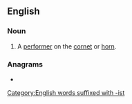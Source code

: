 ==English==

===Noun===
{{en-noun}}

# A [[performer]] on the [[cornet]] or [[horn]].

{{Webster 1913}}

===Anagrams===
* {{anagrams|en|Citrons|cistron|citrons|cortins}}

[[Category:English words suffixed with -ist]]